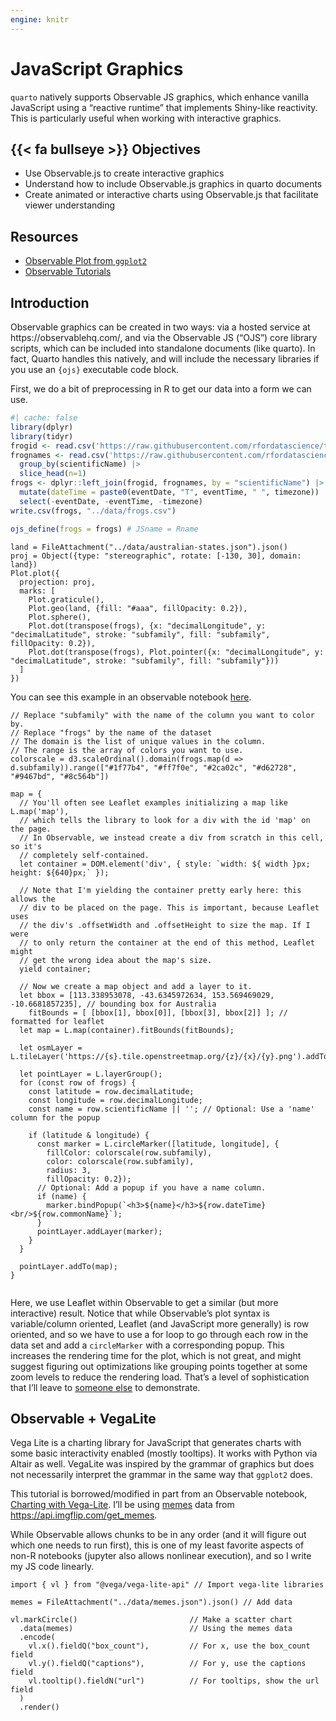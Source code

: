 ```yaml
---
engine: knitr
---
```


# JavaScript Graphics {#sec-javascript-graphics}

`quarto` natively supports Observable JS graphics, which enhance vanilla JavaScript using a "reactive runtime" that implements Shiny-like reactivity. 
This is particularly useful when working with interactive graphics. 


## {{< fa bullseye >}} Objectives 

- Use Observable.js to create interactive graphics
- Understand how to include Observable.js graphics in quarto documents
- Create animated or interactive charts using Observable.js that facilitate viewer understanding

## Resources

- [Observable Plot from `ggplot2`](https://observablehq.com/@observablehq/plot-from-ggplot2)
- [Observable Tutorials](https://observablehq.com/@observablehq/hands-on-tutorials-overview)

## Introduction

Observable graphics can be created in two ways: via a hosted service at https://observablehq.com/, and via the Observable JS ("OJS") core library scripts, which can be included into standalone documents (like quarto). 
In fact, Quarto handles this natively, and will include the necessary libraries if you use an `{ojs}` executable code block.


First, we do a bit of preprocessing in R to get our data into a form we can use. 

```r
#| cache: false
library(dplyr)
library(tidyr)
frogid <- read.csv('https://raw.githubusercontent.com/rfordatascience/tidytuesday/main/data/2025/2025-09-02/frogID_data.csv')
frognames <- read.csv('https://raw.githubusercontent.com/rfordatascience/tidytuesday/main/data/2025/2025-09-02/frog_names.csv') |>
  group_by(scientificName) |> 
  slice_head(n=1)
frogs <- dplyr::left_join(frogid, frognames, by = "scientificName") |>
  mutate(dateTime = paste0(eventDate, "T", eventTime, " ", timezone)) |>
  select(-eventDate, -eventTime, -timezone)
write.csv(frogs, "../data/frogs.csv")
```

```r
ojs_define(frogs = frogs) # JSname = Rname
```

<!--
The last step is to use the `ojs_define()` function in R or python to make the frogs data available to OJS chunks. 
Note that this will not work until the document is compiled, because OJS does not work interactively in quarto notebooks. 
-->

```ojs
land = FileAttachment("../data/australian-states.json").json()
proj = Object({type: "stereographic", rotate: [-130, 30], domain: land})
Plot.plot({  
  projection: proj,
  marks: [
    Plot.graticule(),
    Plot.geo(land, {fill: "#aaa", fillOpacity: 0.2}),
    Plot.sphere(),
    Plot.dot(transpose(frogs), {x: "decimalLongitude", y: "decimalLatitude", stroke: "subfamily", fill: "subfamily", fillOpacity: 0.2}),
    Plot.dot(transpose(frogs), Plot.pointer({x: "decimalLongitude", y: "decimalLatitude", stroke: "subfamily", fill: "subfamily"}))
  ]
})
```

You can see this example in an observable notebook [here](https://observablehq.com/@university-of-nebraska-lincoln/exploring-australian-frogs). 

```ojs

// Replace "subfamily" with the name of the column you want to color by.
// Replace "frogs" by the name of the dataset
// The domain is the list of unique values in the column.
// The range is the array of colors you want to use.
colorscale = d3.scaleOrdinal().domain(frogs.map(d => d.subfamily)).range(["#1f77b4", "#ff7f0e", "#2ca02c", "#d62728", "#9467bd", "#8c564b"])

map = {
  // You'll often see Leaflet examples initializing a map like L.map('map'),
  // which tells the library to look for a div with the id 'map' on the page.
  // In Observable, we instead create a div from scratch in this cell, so it's
  // completely self-contained.
  let container = DOM.element('div', { style: `width: ${ width }px; height: ${640}px;` });
  
  // Note that I'm yielding the container pretty early here: this allows the
  // div to be placed on the page. This is important, because Leaflet uses
  // the div's .offsetWidth and .offsetHeight to size the map. If I were
  // to only return the container at the end of this method, Leaflet might
  // get the wrong idea about the map's size.
  yield container;
  
  // Now we create a map object and add a layer to it.
  let bbox = [113.338953078, -43.6345972634, 153.569469029, -10.6681857235], // bounding box for Australia
    fitBounds = [ [bbox[1], bbox[0]], [bbox[3], bbox[2]] ]; // formatted for leaflet
  let map = L.map(container).fitBounds(fitBounds);
  
  let osmLayer = L.tileLayer('https://{s}.tile.openstreetmap.org/{z}/{x}/{y}.png').addTo(map);

  let pointLayer = L.layerGroup();
  for (const row of frogs) {
    const latitude = row.decimalLatitude;
    const longitude = row.decimalLongitude;
    const name = row.scientificName || ''; // Optional: Use a 'name' column for the popup

    if (latitude & longitude) {
      const marker = L.circleMarker([latitude, longitude], {
        fillColor: colorscale(row.subfamily), 
        color: colorscale(row.subfamily), 
        radius: 3,
        fillOpacity: 0.2});
      // Optional: Add a popup if you have a name column.
      if (name) {
        marker.bindPopup(`<h3>${name}</h3>${row.dateTime}<br/>${row.commonName}`);
      }
      pointLayer.addLayer(marker);
    }
  }
  
  pointLayer.addTo(map);
}


```

Here, we use Leaflet within Observable to get a similar (but more interactive) result. 
Notice that while Observable's plot syntax is variable/column oriented, Leaflet (and JavaScript more generally) is row oriented, and so we have to use a for loop to go through each row in the data set and add a `circleMarker` with a corresponding popup. 
This increases the rendering time for the plot, which is not great, and might suggest figuring out optimizations like grouping points together at some zoom levels to reduce the rendering load. 
That's a level of sophistication that I'll leave to [someone else](https://docs.maptiler.com/leaflet/examples/cluster/) to demonstrate. 

## Observable + VegaLite

Vega Lite is a charting library for JavaScript that generates charts with some basic interactivity enabled (mostly tooltips). 
It works with Python via Altair as well. 
VegaLite was inspired by the grammar of graphics but does not necessarily interpret the grammar in the same way that `ggplot2` does. 

This tutorial is borrowed/modified in part from an Observable notebook, [Charting with Vega-Lite](https://observablehq.com/@observablehq/vega-lite). 
I'll be using [memes](../data/memes.json) data from [https://api.imgflip.com/get_memes](https://api.imgflip.com/get_memes).

::: column-margin
While Observable allows chunks to be in any order (and it will figure out which one needs to run first), this is one of my least favorite aspects of non-R notebooks (jupyter also allows nonlinear execution), and so I write my JS code linearly. 
:::

```ojs
import { vl } from "@vega/vega-lite-api" // Import vega-lite libraries

memes = FileAttachment("../data/memes.json").json() // Add data

vl.markCircle()                         // Make a scatter chart
  .data(memes)                          // Using the memes data 
  .encode(
    vl.x().fieldQ("box_count"),         // For x, use the box_count field
    vl.y().fieldQ("captions"),          // For y, use the captions field
    vl.tooltip().fieldN("url")          // For tooltips, show the url field
  )
  .render() 
```

